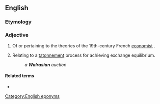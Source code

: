 ==English==

===Etymology===
{{suffix|en|Walras|ian}}

===Adjective===
{{en-adj}}

# {{lb|en|economics}} Of or pertaining to the theories of the 19th-century French [[economist]] {{w|Léon Walras}}.
# {{lb|en|economics}} Relating to a [[tatonnement]] process for achieving exchange equilibrium.
#: ''a '''Walrasian''' auction''

====Related terms====
* {{l|en|Walras' law}}

[[Category:English eponyms]]
